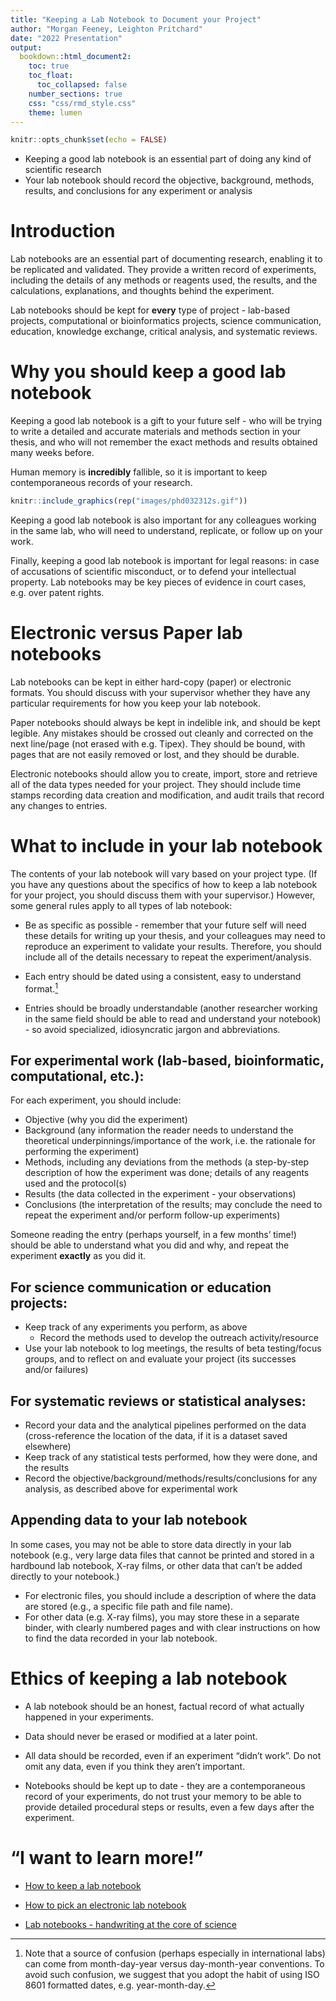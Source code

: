 ```yaml
---
title: "Keeping a Lab Notebook to Document your Project"
author: "Morgan Feeney, Leighton Pritchard"
date: "2022 Presentation"
output: 
  bookdown::html_document2:
    toc: true
    toc_float:
      toc_collapsed: false
    number_sections: true
    css: "css/rmd_style.css"
    theme: lumen
---
```


```r
knitr::opts_chunk$set(echo = FALSE)
```

<div id="summary">
- Keeping a good lab notebook is an essential part of doing any kind of scientific research
- Your lab notebook should record the objective, background, methods, results, and conclusions for any experiment or analysis
</div>

# Introduction

Lab notebooks are an essential part of documenting research, enabling it to be replicated and validated. They provide a written record of experiments, including the details of any methods or reagents used, the results, and the calculations, explanations, and thoughts behind the experiment. 

Lab notebooks should be kept for **every** type of project - lab-based projects, computational or bioinformatics projects, science communication, education, knowledge exchange, critical analysis, and systematic reviews.

# Why you should keep a good lab notebook

Keeping a good lab notebook is a gift to your future self - who will be trying to write a detailed and accurate materials and methods section in your thesis, and who will not remember the exact methods and results obtained many weeks before. 

Human memory is **incredibly** fallible, so it is important to keep contemporaneous records of your research. 

```r
knitr::include_graphics(rep("images/phd032312s.gif"))
```
Keeping a good lab notebook is also important for any colleagues working in the same lab, who will need to understand, replicate, or follow up on your work. 

Finally, keeping a good lab notebook is important for legal reasons: in case of accusations of scientific misconduct, or to defend your intellectual property. Lab notebooks may be key pieces of evidence in court cases, e.g. over patent rights. 

# Electronic versus Paper lab notebooks

Lab notebooks can be kept in either hard-copy (paper) or electronic formats. You should discuss with your supervisor whether they have any particular requirements for how you keep your lab notebook.

Paper notebooks should always be kept in indelible ink, and should be kept legible. Any mistakes should be crossed out cleanly and corrected on the next line/page (not erased with e.g. Tipex). They should be bound, with pages that are not easily removed or lost, and they should be durable.

Electronic notebooks should allow you to create, import, store and retrieve all of the data types needed for your project. They should include time stamps recording data creation and modification, and audit trails that record any changes to entries. 

# What to include in your lab notebook

The contents of your lab notebook will vary based on your project type. (If you have any questions about the specifics of how to keep a lab notebook for your project, you should discuss them with your supervisor.) However, some general rules apply to all types of lab notebook:

- Be as specific as possible - remember that your future self will need these details for writing up your thesis, and your colleagues may need to reproduce an experiment to validate your results. Therefore, you should include all of the details necessary to repeat the experiment/analysis.

- Each entry should be dated using a consistent, easy to understand format.^[Note that a source of confusion (perhaps especially in international labs) can come from month-day-year versus day-month-year conventions. To avoid such confusion, we suggest that you adopt the habit of using ISO 8601 formatted dates, e.g. year-month-day.]

- Entries should be broadly understandable (another researcher working in the same field should be able to read and understand your notebook) - so avoid specialized, idiosyncratic jargon and abbreviations. 

## For experimental work (lab-based, bioinformatic, computational, etc.): 

For each experiment, you should include:

- Objective (why you did the experiment)
- Background (any information the reader needs to understand the theoretical underpinnings/importance of the work, i.e. the rationale for performing the experiment)
- Methods, including any deviations from the methods (a step-by-step description of how the experiment was done; details of any reagents used and the protocol(s)
- Results (the data collected in the experiment - your observations)
- Conclusions (the interpretation of the results;  may conclude the need to repeat the experiment and/or perform follow-up experiments)

Someone reading the entry (perhaps yourself, in a few months' time!) should be able to understand what you did and why, and repeat the experiment **exactly** as you did it.

## For science communication or education projects:
- Keep track of any experiments you perform, as above
  - Record the methods used to develop the outreach activity/resource
- Use your lab notebook to log meetings, the results of beta testing/focus groups, and to reflect on and evaluate your project (its successes and/or failures)

## For systematic reviews or statistical analyses: 
- Record your data and the analytical pipelines performed on the data (cross-reference the location of the data, if it is a dataset saved elsewhere)
- Keep track of any statistical tests performed, how they were done, and the results
- Record the objective/background/methods/results/conclusions for any analysis, as described above for experimental work

## Appending data to your lab notebook

In some cases, you may not be able to store data directly in your lab notebook (e.g., very large data files that cannot be printed and stored in a hardbound lab notebook, X-ray films, or other data that can't be added directly to your notebook.) 

- For electronic files, you should include a description of where the data are stored (e.g., a specific file path and file name). 
- For other data (e.g. X-ray films), you may store these in a separate binder, with clearly numbered pages and with clear instructions on how to find the data recorded in your lab notebook.

# Ethics of keeping a lab notebook

- A lab notebook should be an honest, factual record of what actually happened in your experiments. 

- Data should never be erased or modified at a later point. 

- All data should be recorded, even if an experiment "didn't work". Do not omit any data, even if you think they aren't important.

- Notebooks should be kept up to date - they are a contemporaneous record of your experiments, do not trust your memory to be able to provide detailed procedural steps or results, even a few days after the experiment.  

# "I want to learn more!"

- [How to keep a lab notebook](https://www.sciencemag.org/careers/2019/09/how-keep-lab-notebook)

- [How to pick an electronic lab notebook](https://www.nature.com/articles/d41586-018-05895-3)

- [Lab notebooks - handwriting at the core of science](https://blogs.bl.uk/science/2019/01/lab-notebooks-handwriting-at-the-core-of-science.html) 


